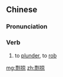 ==Chinese==
{{zh-forms}}

===Pronunciation===
{{zh-pron
|m=剽lüè
|c=piu5 loek6
|cat=v
}}

===Verb===
{{zh-verb}}

# to [[plunder]], to [[rob]]

[[mg:剽掠]]
[[zh:剽掠]]